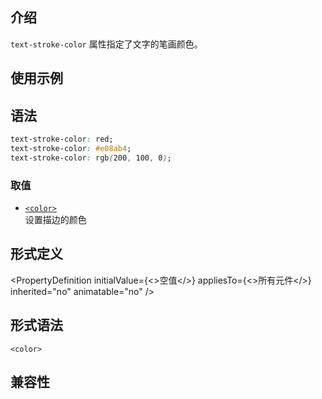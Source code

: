 ## 介绍

`text-stroke-color` 属性指定了文字的笔画颜色。

## 使用示例


<Go
  example="css-api"
  defaultFile="src/text-stroke-color/App.tsx"
  img="https://lf-lynx.tiktok-cdns.com/obj/lynx-artifacts-oss-sg/lynx-website/assets/doc/css/text-stroke-color.jpg"
  entry="src/text-stroke-color"
  defaultEntryFile="dist/text-stroke-color.lynx.bundle"
/>

## 语法

```css
text-stroke-color: red;
text-stroke-color: #e08ab4;
text-stroke-color: rgb(200, 100, 0);
```

### 取值

- [`<color>`](./color.mdx)<br/>
  设置描边的颜色

## 形式定义


<PropertyDefinition
  initialValue={<>空值</>}
  appliesTo={<>所有元件</>}
  inherited="no"
  animatable="no"
/>

## 形式语法

```
<color>
```

## 兼容性


<LegacyCompatTable metadata="css/properties/text-stroke-color" />
